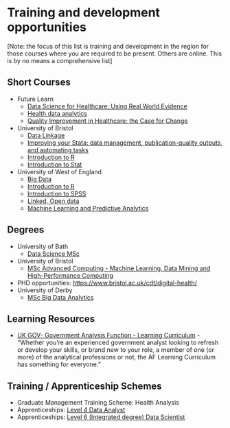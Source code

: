 # Training and development opportunities

[Note: the focus of this list is training and development in the region for those courses where you are required to be present. Others are online. This is by no means a comprehensive list]


## Short Courses



* Future Learn
    * [Data Science for Healthcare: Using Real World Evidence](https://www.futurelearn.com/courses/data-science-healthcare)
    * [Health data analytics](https://www.futurelearn.com/courses/eit-health-data-analytics)
    * [Quality Improvement in Healthcare: the Case for Change](https://www.futurelearn.com/courses/quality-improvement)
* University of Bristol
    * [Data Linkage](https://www.bristol.ac.uk/medical-school/study/short-courses/data-linkage/)
    * [Improving your Stata: data management, publication-quality outputs, and automating tasks](https://www.bristol.ac.uk/medical-school/study/short-courses/improving-your-stata-data-management-publication-quality-outputs-and-automating-tasks/)
    * [Introduction to R](https://www.bristol.ac.uk/medical-school/study/short-courses/introduction-to-r/)
    * [Introduction to Stat](https://www.bristol.ac.uk/medical-school/study/short-courses/introduction-to-stata/)
* University of West of England
    * [Big Data](https://courses.uwe.ac.uk/Z41000093/big-data) 
    * [Introduction to R ](https://courses.uwe.ac.uk/Z41000088/introduction-to-r)
    * [Introduction to SPSS ](https://courses.uwe.ac.uk/Z41000008/introduction-to-spss)
    * [Linked, Open data](https://courses.uwe.ac.uk/Z41000096/linked-open-data)
    * [Machine Learning and Predictive Analytics](https://courses.uwe.ac.uk/Z41000092/machine-learning-and-predictive-analytics)


## Degrees



* University of Bath
    * [Data Science MSc](https://www.bath.ac.uk/courses/postgraduate-2019/taught-postgraduate-courses/msc-data-science/)
* University of Bristol
    * [MSc Advanced Computing - Machine Learning, Data Mining and High-Performance Computing](https://www.bristol.ac.uk/study/postgraduate/2019/eng/msc-adv-computing-machine-learning/)
* PHD opportunities: [https://www.bristol.ac.uk/cdt/digital-health/](https://www.bristol.ac.uk/cdt/digital-health/)
* University of Derby
    * [MSc Big Data Analytics](https://www.derby.ac.uk/postgraduate/computing-courses/big-data-analytics-msc/)


## Learning Resources



* [UK GOV- Government Analysis Function - Learning Curriculum](https://www.gov.uk/guidance/government-analysis-function-af-learning-curriculum) - “Whether you’re an experienced government analyst looking to refresh or develop your skills, or brand new to your role, a member of one (or more) of the analytical professions or not, the AF Learning Curriculum has something for everyone.”


## Training / Apprenticeship Schemes



* Graduate Management Training Scheme: Health Analysis 
* Apprenticeships: [Level 4 Data Analyst](https://www.qa.com/course-catalogue/courses/data-analyst-level-4-apprenticeship-programme-england-qaadanl4/#:~:text=Our%20Data%20Analyst%20Level%204,range%20of%20stakeholders%20and%20customers.)
* Apprenticeships: [Level 6 (Integrated degree) Data Scientist](https://www.instituteforapprenticeships.org/apprenticeship-standards/data-scientist-(integrated-degree)-v1-0)

